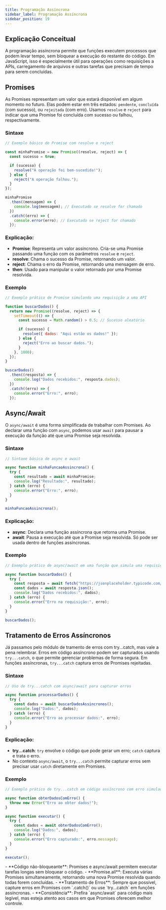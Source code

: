 ```yaml
---
title: Programação Assíncrona
sidebar_label: Programação Assíncrona
sidebar_position: 19
---
```




## Explicação Conceitual

A programação assíncrona permite que funções executem processos que podem levar tempo, sem bloquear a execução do restante do código. Em JavaScript, isso é especialmente útil para operações como requisições a APIs, carregamento de arquivos e outras tarefas que precisam de tempo para serem concluídas.

## Promises

As Promises representam um valor que estará disponível em algum momento no futuro. Elas podem estar em três estados: `pendente`, `concluída` (com sucesso), ou `rejeitada` (com erro). Usamos `resolve` e `reject` para indicar que uma Promise foi concluída com sucesso ou falhou, respectivamente.

### Sintaxe
```js
// Exemplo básico de Promise com resolve e reject

const minhaPromise = new Promise((resolve, reject) => {
  const sucesso = true;

  if (sucesso) {
    resolve("A operação foi bem-sucedida!");
  } else {
    reject("A operação falhou.");
  }
});

minhaPromise
  .then((mensagem) => {
    console.log(mensagem); // Executado se resolve for chamado
  })
  .catch((erro) => {
    console.error(erro); // Executado se reject for chamado
  });
```

### Explicação:

- **Promise**: Representa um valor assíncrono. Cria-se uma Promise passando uma função com os parâmetros `resolve` e `reject`.
- **resolve**: Chama o sucesso da Promise, retornando um valor.
- **reject**: Chama o erro da Promise, retornando uma mensagem de erro.
- **then**: Usado para manipular o valor retornado por uma Promise resolvida.

### Exemplo
```js
// Exemplo prático de Promise simulando uma requisição a uma API

function buscarDados() {
  return new Promise((resolve, reject) => {
    setTimeout(() => {
      const sucesso = Math.random() > 0.5; // Sucesso aleatório

      if (sucesso) {
        resolve({ dados: "Aqui estão os dados!" });
      } else {
        reject("Erro ao buscar dados.");
      }
    }, 1000);
  });
}

buscarDados()
  .then((resposta) => {
    console.log("Dados recebidos:", resposta.dados);
  })
  .catch((erro) => {
    console.error("Erro:", erro);
  });
```

## Async/Await

O `async/await` é uma forma simplificada de trabalhar com Promises. Ao declarar uma função com `async`, podemos usar `await` para pausar a execução da função até que uma Promise seja resolvida.

### Sintaxe
```js
// Sintaxe básica de async e await

async function minhaFuncaoAssincrona() {
  try {
    const resultado = await minhaPromise;
    console.log("Resultado:", resultado);
  } catch (erro) {
    console.error("Erro:", erro);
  }
}

minhaFuncaoAssincrona();
```

### Explicação:

- **async**: Declara uma função assíncrona que retorna uma Promise.
- **await**: Pausa a execução até que a Promise seja resolvida. Só pode ser usada dentro de funções assíncronas.

### Exemplo
```js
// Exemplo prático de async/await em uma função que simula uma requisição

async function buscarDados() {
  try {
    const resposta = await fetch("https://jsonplaceholder.typicode.com/posts");
    const dados = await resposta.json();
    console.log("Dados recebidos:", dados);
  } catch (erro) {
    console.error("Erro na requisição:", erro);
  }
}

buscarDados();
```

## Tratamento de Erros Assíncronos

Já passamos pelo módulo de tramento de erros com try...catch, mas vale a pena relembrar. Erros em código assíncrono podem ser capturados usando `try...catch`, o que permite gerenciar problemas de forma segura. Em funções assíncronas, `try...catch` captura erros de Promises rejeitadas.

### Sintaxe
```js
// Uso de try...catch com async/await para capturar erros

async function processarDados() {
  try {
    const dados = await buscarDadosAssincronos();
    console.log("Dados:", dados);
  } catch (erro) {
    console.error("Erro ao processar dados:", erro);
  }
}
```

### Explicação:

- **try...catch**: `try` envolve o código que pode gerar um erro; `catch` captura e trata o erro.
- No contexto `async/await`, o `try...catch` permite capturar erros sem precisar usar `catch` diretamente em Promises.

### Exemplo
```js
// Exemplo prático de try...catch em código assíncrono com erro simulado

async function obterDadosComErro() {
  throw new Error("Erro ao obter dados!");
}

async function executar() {
  try {
    const dados = await obterDadosComErro();
    console.log("Dados:", dados);
  } catch (erro) {
    console.error("Erro capturado:", erro.message);
  }
}

executar();
```

<Admonition type="info" title="Considerações sobre Programação Assíncrona">
  - **Código não-bloqueante**: Promises e async/await permitem executar tarefas longas sem bloquear o código.
  - **Promise.all**: Executa várias Promises simultaneamente, retornando uma nova Promise resolvida quando todas forem concluídas.
  - **Tratamento de Erros**: Sempre que possível, capture erros em Promises com `.catch()` ou use `try...catch` em funções assíncronas.
  - **Consistência**: Prefira `async/await` para código mais legível, mas esteja atento aos casos em que Promises oferecem melhor controle.
</Admonition>
